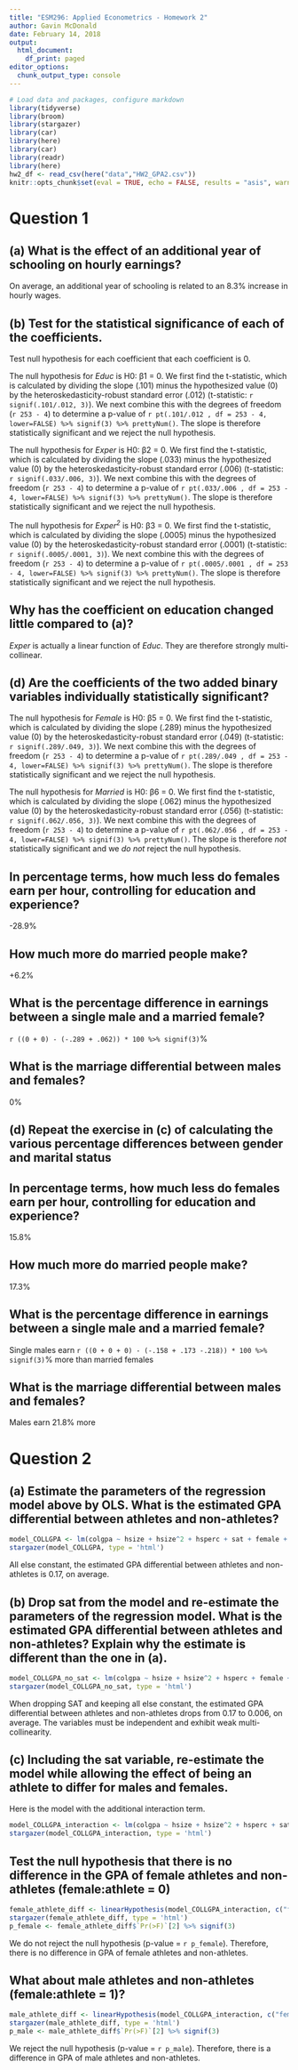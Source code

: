 ```yaml
---
title: "ESM296: Applied Econometrics - Homework 2"
author: Gavin McDonald
date: February 14, 2018
output:
  html_document:
    df_print: paged
editor_options:
  chunk_output_type: console
---
```



```r
# Load data and packages, configure markdown
library(tidyverse)
library(broom)
library(stargazer)
library(car)
library(here)
library(car)
library(readr)
library(here)
hw2_df <- read_csv(here("data","HW2_GPA2.csv"))
knitr::opts_chunk$set(eval = TRUE, echo = FALSE, results = "asis", warning=FALSE)
```

# Question 1

## (a) What is the effect of an additional year of schooling on hourly earnings?

On average, an additional year of schooling is related to an 8.3% increase in hourly wages.

## (b) Test for the statistical significance of each of the coefficients.

Test null hypothesis for each coefficient that each coefficient is 0.

The null hypothesis for *Educ* is H0: β1 = 0. We first find the t-statistic, which is calculated by dividing the slope (.101) minus the hypothesized value (0) by the heteroskedasticity-robust standard error (.012) (t-statistic: `r signif(.101/.012, 3)`). We next combine this with the degrees of freedom (`r 253 - 4`) to determine a p-value of `r pt(.101/.012 , df = 253 - 4, lower=FALSE) %>% signif(3) %>% prettyNum()`. The slope is therefore statistically significant and we reject the null hypothesis.

The null hypothesis for *Exper* is H0: β2 = 0. We first find the t-statistic, which is calculated by dividing the slope (.033) minus the hypothesized value (0) by the heteroskedasticity-robust standard error (.006) (t-statistic: `r signif(.033/.006, 3)`). We next combine this with the degrees of freedom (`r 253 - 4`) to determine a p-value of `r pt(.033/.006 , df = 253 - 4, lower=FALSE) %>% signif(3) %>% prettyNum()`. The slope is therefore statistically significant and we reject the null hypothesis.

The null hypothesis for *Exper^2^* is H0: β3 = 0. We first find the t-statistic, which is calculated by dividing the slope (.0005) minus the hypothesized value (0) by the heteroskedasticity-robust standard error (.0001) (t-statistic: `r signif(.0005/.0001, 3)`). We next combine this with the degrees of freedom (`r 253 - 4`) to determine a p-value of `r pt(.0005/.0001 , df = 253 - 4, lower=FALSE) %>% signif(3) %>% prettyNum()`. The slope is therefore statistically significant and we reject the null hypothesis.

## Why has the coefficient on education changed little compared to (a)? 

*Exper* is actually a linear function of *Educ*. They are therefore strongly multi-collinear.

## (d) Are the coefficients of the two added binary variables individually statistically significant? 

The null hypothesis for *Female* is H0: β5 = 0. We first find the t-statistic, which is calculated by dividing the slope (.289) minus the hypothesized value (0) by the heteroskedasticity-robust standard error (.049) (t-statistic: `r signif(.289/.049, 3)`). We next combine this with the degrees of freedom (`r 253 - 4`) to determine a p-value of `r pt(.289/.049 , df = 253 - 4, lower=FALSE) %>% signif(3) %>% prettyNum()`. The slope is therefore statistically significant and we reject the null hypothesis.

The null hypothesis for *Married* is H0: β6 = 0. We first find the t-statistic, which is calculated by dividing the slope (.062) minus the hypothesized value (0) by the heteroskedasticity-robust standard error (.056) (t-statistic: `r signif(.062/.056, 3)`). We next combine this with the degrees of freedom (`r 253 - 4`) to determine a p-value of `r pt(.062/.056 , df = 253 - 4, lower=FALSE) %>% signif(3) %>% prettyNum()`. The slope is therefore *not* statistically significant and we *do not* reject the null hypothesis.

## In percentage terms, how much less do females earn per hour, controlling for education and experience?
-28.9%

## How much more do married people make?
+6.2%

## What is the percentage difference in earnings between a single male and a married female?
`r ((0 + 0) - (-.289 + .062)) * 100 %>% signif(3) `%

## What is the marriage differential between males and females?
0%

## (d) Repeat the exercise in (c) of calculating the various percentage differences between gender and marital status

## In percentage terms, how much less do females earn per hour, controlling for education and experience?
15.8%

## How much more do married people make?
17.3%

## What is the percentage difference in earnings between a single male and a married female?
Single males earn `r ((0 + 0 + 0) - (-.158 + .173 -.218)) * 100 %>% signif(3) `% more than married females

## What is the marriage differential between males and females?
Males earn 21.8% more

# Question 2
## (a) Estimate the parameters of the regression model above by OLS. What is the estimated GPA differential between athletes and non-athletes?

```r
model_COLLGPA <- lm(colgpa ~ hsize + hsize^2 + hsperc + sat + female + athlete, data = hw2_df)
stargazer(model_COLLGPA, type = 'html')
```

All else constant, the estimated GPA differential between athletes and non-athletes is 0.17, on average.

## (b) Drop sat from the model and re-estimate the parameters of the regression model. What is the estimated GPA differential between athletes and non-athletes? Explain why the estimate is different than the one in (a).

```r
model_COLLGPA_no_sat <- lm(colgpa ~ hsize + hsize^2 + hsperc + female + athlete, data = hw2_df)
stargazer(model_COLLGPA_no_sat, type = 'html')
```

When dropping SAT and keeping all else constant, the estimated GPA differential between athletes and non-athletes drops from 0.17 to 0.006, on average. The variables must be independent and exhibit weak multi-collinearity.

## (c) Including the sat variable, re-estimate the model while allowing the effect of being an athlete to differ for males and females.

Here is the model with the additional interaction term.
```r
model_COLLGPA_interaction <- lm(colgpa ~ hsize + hsize^2 + hsperc + sat + female + athlete + female * athlete, data = hw2_df)
stargazer(model_COLLGPA_interaction, type = 'html')

```

## Test the null hypothesis that there is no difference in the GPA of female athletes and non-athletes (female:athlete = 0)

```r
female_athlete_diff <- linearHypothesis(model_COLLGPA_interaction, c("female:athlete = 0"))
stargazer(female_athlete_diff, type = 'html')
p_female <- female_athlete_diff$`Pr(>F)`[2] %>% signif(3)
```

We do not reject the null hypothesis (p-value = `r p_female`). Therefore, there is no difference in GPA of female athletes and non-athletes.

## What about male athletes and non-athletes (female:athlete = 1)? 
 
```r
male_athlete_diff <- linearHypothesis(model_COLLGPA_interaction, c("female:athlete = 1"))
stargazer(male_athlete_diff, type = 'html')
p_male <- male_athlete_diff$`Pr(>F)`[2] %>% signif(3)
```

We reject the null hypothesis (p-value = `r p_male`). Therefore, there is a difference in GPA of male athletes and non-athletes.
